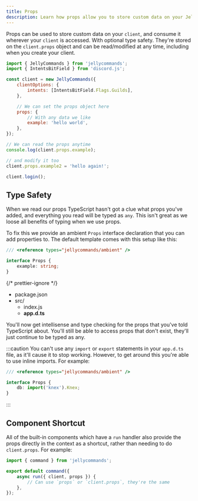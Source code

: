 ```yaml
---
title: Props
description: Learn how props allow you to store custom data on your JellyCommands client, and how you can access and even type them.
---
```



Props can be used to store custom data on your `client`, and consume it wherever your `client` is accessed. With optional type safety. They're stored on the `client.props` object and can be read/modified at any time, including when you create your client.

```js {9-13,16-17,19-20}
import { JellyCommands } from 'jellycommands';
import { IntentsBitField } from 'discord.js';

const client = new JellyCommands({
	clientOptions: {
		intents: [IntentsBitField.Flags.Guilds],
	},

	// We can set the props object here
	props: {
		// With any data we like
		example: 'hello world',
	},
});

// We can read the props anytime
console.log(client.props.example);

// and modify it too
client.props.example2 = 'hello again!';

client.login();
```

## Type Safety

When we read our props TypeScript hasn't got a clue what props you've added, and everything you read will be typed as `any`. This isn't great as we loose all benefits of typing when we use props.

To fix this we provide an ambient `Props` interface declaration that you can add properties to. The default template comes with this setup like this:

```ts title="app.d.ts"
/// <reference types="jellycommands/ambient" />

interface Props {
	example: string;
}
```

{/* prettier-ignore */}
<FileTree>
- package.json
- src/
    - index.js
    - **app.d.ts**
</FileTree>

You'll now get intellisense and type checking for the props that you've told TypeScript about. You'll still be able to access props that don't exist, they'll just continue to be typed as any.

:::caution
You can't use any `import` or `export` statements in your `app.d.ts` file, as it'll cause it to stop working. However, to get around this you're able to use inline imports. For example:

```ts {4}
/// <reference types="jellycommands/ambient" />

interface Props {
	db: import('knex').Knex;
}
```

:::

## Component Shortcut

All of the built-in components which have a `run` handler also provide the props directly in the context as a shortcut, rather than needing to do `client.props`. For example:

```ts {4-6} ins="props"
import { command } from 'jellycommands';

export default command({
	async run({ client, props }) {
		// Can use `props` or `client.props`, they're the same
	},
});
```
